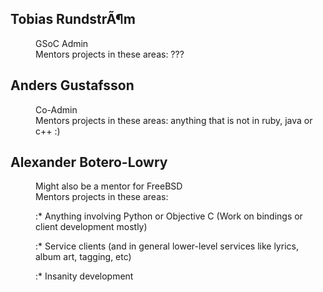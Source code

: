 ==Tobias RundstrÃ¶m==
:GSoC Admin
:Mentors projects in these areas: ???

==Anders Gustafsson==
:Co-Admin
:Mentors projects in these areas: anything that is not in ruby, java or c++ :)

==Alexander Botero-Lowry==
:Might also be a mentor for FreeBSD
:Mentors projects in these areas: 
::* Anything involving Python or Objective C (Work on bindings or client development mostly)
::* Service clients (and in general lower-level services like lyrics, album art, tagging, etc)
::* Insanity development